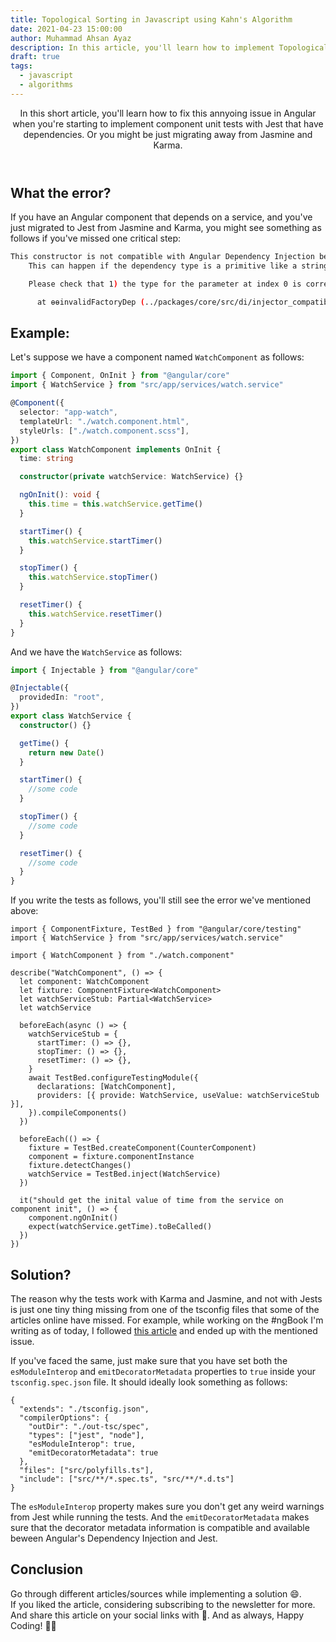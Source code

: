 ```yaml
---
title: Topological Sorting in Javascript using Kahn's Algorithm
date: 2021-04-23 15:00:00
author: Muhammad Ahsan Ayaz
description: In this article, you'll learn how to implement Topological Sorting in Javascript using the Kahn's Algorithm.
draft: true
tags:
  - javascript
  - algorithms
---
```


<IonicCourse />
<header>
  In this short article, you'll learn how to fix this annyoing issue in Angular
  when you're starting to implement component unit tests with Jest that have
  dependencies. Or you might be just migrating away from Jasmine and Karma.
</header>

## What the error?

If you have an Angular component that depends on a service, and you've just migrated to Jest from Jasmine and Karma,
you might see something as follows if you've missed one critical step:

```bash
This constructor is not compatible with Angular Dependency Injection because its dependency at index 0 of the parameter list is invalid.
    This can happen if the dependency type is a primitive like a string or if an ancestor of this class is missing an Angular decorator.

    Please check that 1) the type for the parameter at index 0 is correct and 2) the correct Angular decorators are defined for this class and its ancestors.

      at ɵɵinvalidFactoryDep (../packages/core/src/di/injector_compatibility.ts:112:9)
```

## Example:

Let's suppose we have a component named `WatchComponent` as follows:

```typescript
import { Component, OnInit } from "@angular/core"
import { WatchService } from "src/app/services/watch.service"

@Component({
  selector: "app-watch",
  templateUrl: "./watch.component.html",
  styleUrls: ["./watch.component.scss"],
})
export class WatchComponent implements OnInit {
  time: string

  constructor(private watchService: WatchService) {}

  ngOnInit(): void {
    this.time = this.watchService.getTime()
  }

  startTimer() {
    this.watchService.startTimer()
  }

  stopTimer() {
    this.watchService.stopTimer()
  }

  resetTimer() {
    this.watchService.resetTimer()
  }
}
```

And we have the `WatchService` as follows:

```typescript
import { Injectable } from "@angular/core"

@Injectable({
  providedIn: "root",
})
export class WatchService {
  constructor() {}

  getTime() {
    return new Date()
  }

  startTimer() {
    //some code
  }

  stopTimer() {
    //some code
  }

  resetTimer() {
    //some code
  }
}
```

If you write the tests as follows, you'll still see the error we've mentioned above:

```typescript{2,9,10,13-17,20,28,33}
import { ComponentFixture, TestBed } from "@angular/core/testing"
import { WatchService } from "src/app/services/watch.service"

import { WatchComponent } from "./watch.component"

describe("WatchComponent", () => {
  let component: WatchComponent
  let fixture: ComponentFixture<WatchComponent>
  let watchServiceStub: Partial<WatchService>
  let watchService

  beforeEach(async () => {
    watchServiceStub = {
      startTimer: () => {},
      stopTimer: () => {},
      resetTimer: () => {},
    }
    await TestBed.configureTestingModule({
      declarations: [WatchComponent],
      providers: [{ provide: WatchService, useValue: watchServiceStub }],
    }).compileComponents()
  })

  beforeEach(() => {
    fixture = TestBed.createComponent(CounterComponent)
    component = fixture.componentInstance
    fixture.detectChanges()
    watchService = TestBed.inject(WatchService)
  })

  it("should get the inital value of time from the service on component init", () => {
    component.ngOnInit()
    expect(watchService.getTime).toBeCalled()
  })
})
```

## Solution?

The reason why the tests work with Karma and Jasmine, and not with Jests is just one tiny
thing missing from one of the tsconfig files that some of the articles online have missed. For example, while working on the #ngBook I'm writing as of today, I followed [this article](https://ordina-jworks.github.io/testing/2018/08/03/testing-angular-with-jest.html) and ended up
with the mentioned issue.

If you've faced the same, just make sure that you have set both the `esModuleInterop` and `emitDecoratorMetadata` properties to `true` inside your `tsconfig.spec.json` file.
It should ideally look something as follows:

```typescript{5-7}
{
  "extends": "./tsconfig.json",
  "compilerOptions": {
    "outDir": "./out-tsc/spec",
    "types": ["jest", "node"],
    "esModuleInterop": true,
    "emitDecoratorMetadata": true
  },
  "files": ["src/polyfills.ts"],
  "include": ["src/**/*.spec.ts", "src/**/*.d.ts"]
}

```

The `esModuleInterop` property makes sure you don't get any weird warnings from Jest while running the tests. And the `emitDecoratorMetadata` makes sure that the decorator metadata information is compatible and available beween Angular's Dependency Injection and Jest.

## Conclusion

Go through different articles/sources while implementing a solution 😄. <br/> If you liked the article, considering subscribing to the newsletter for more. And share this article on your social links with 🖤.
And as always, Happy Coding! 🙌🏼
